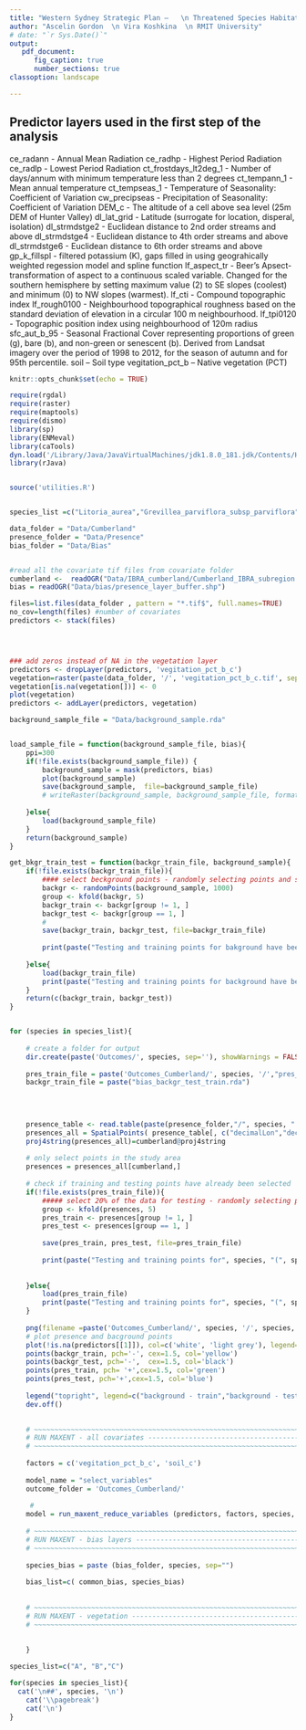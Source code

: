 ```yaml
---
title: "Western Sydney Strategic Plan –   \n Threatened Species Habitat Mapping"
author: "Ascelin Gordon  \n Vira Koshkina  \n RMIT University"
# date: "`r Sys.Date()`"
output:
   pdf_document:
      fig_caption: true
      number_sections: true
classoption: landscape

---
```

\newpage

\tableofcontents

\newpage
## Predictor layers used in the first step of the analysis
ce_radann - Annual Mean Radiation
ce_radhp - Highest Period Radiation
ce_radlp - Lowest Period Radiation
ct_frostdays_lt2deg_1 - Number of days/annum with minimum temperature less than 2 degrees ct_tempann_1 - Mean annual temperature
ct_tempseas_1 - Temperature of Seasonality: Coefficient of Variation
cw_precipseas - Precipitation of Seasonality: Coefficient of Variation
DEM_c - The altitude of a cell above sea level (25m DEM of Hunter Valley)
dl_lat_grid - Latitude (surrogate for location, disperal, isolation)
dl_strmdstge2 - Euclidean distance to 2nd order streams and above
dl_strmdstge4 - Euclidean distance to 4th order streams and above
dl_strmdstge6 - Euclidean distance to 6th order streams and above
gp_k_fillspl - filtered potassium (K), gaps filled in using geograhically weighted regession model and spline function
lf_aspect_tr - Beer's Apsect- transformation of aspect to a continuous scaled variable. Changed for the southern hemisphere by setting maximum value (2) to SE slopes (coolest) and minimum (0) to NW slopes (warmest).
lf_cti - Compound topographic index
lf_rough0100 - Neighbourhood topographical roughness based on the standard deviation of elevation in a circular 100 m neighbourhood. lf_tpi0120 - Topographic position index using neighbourhood of 120m radius
sfc_aut_b_95 - Seasonal Fractional Cover representing proportions of green (g), bare (b), and non-green or senescent (b). Derived from Landsat imagery over the period of 1998 to 2012, for the season of autumn and for 95th percentile.
soil – Soil type
vegitation_pct_b – Native vegetation (PCT)

\newpage

```r
knitr::opts_chunk$set(echo = TRUE)
```

```r
require(rgdal)
require(raster)
require(maptools)
require(dismo)
library(sp)
library(ENMeval)
library(caTools)
dyn.load('/Library/Java/JavaVirtualMachines/jdk1.8.0_181.jdk/Contents/Home/jre/lib/server/libjvm.dylib')
library(rJava)


source('utilities.R')


species_list =c("Litoria_aurea","Grevillea_parviflora_subsp_parviflora", "Persoonia_nutans","Phascolarctos_cinereus"  )

data_folder = "Data/Cumberland"
presence_folder = "Data/Presence"
bias_folder = "Data/Bias"


#read all the covariate tif files from covariate folder
cumberland <-  readOGR("Data/IBRA_cumberland/Cumberland_IBRA_subregion.shp")
bias = readOGR("Data/bias/presence_layer_buffer.shp")

files=list.files(data_folder , pattern = "*.tif$", full.names=TRUE)
no_cov=length(files) #number of covariates
predictors <- stack(files)




### add zeros instead of NA in the vegetation layer
predictors <- dropLayer(predictors, 'vegitation_pct_b_c')
vegetation=raster(paste(data_folder, '/', 'vegitation_pct_b_c.tif', sep=''))
vegetation[is.na(vegetation[])] <- 0
plot(vegetation)
predictors <- addLayer(predictors, vegetation)

background_sample_file = "Data/background_sample.rda"


load_sample_file = function(background_sample_file, bias){
    ppi=300
    if(!file.exists(background_sample_file)) {
        background_sample = mask(predictors, bias)
        plot(background_sample)
        save(background_sample,  file=background_sample_file)
        # writeRaster(background_sample, background_sample_file, format = "GTiff", overwrite=TRUE)
        
    }else{
        load(background_sample_file)
    }
    return(background_sample)
}    

get_bkgr_train_test = function(backgr_train_file, background_sample){
    if(!file.exists(backgr_train_file)){
        #### select beckground points - randomly selecting points and save them for later
        backgr <- randomPoints(background_sample, 1000)
        group <- kfold(backgr, 5)
        backgr_train <- backgr[group != 1, ]
        backgr_test <- backgr[group == 1, ]
        #
        save(backgr_train, backgr_test, file=backgr_train_file)
        
        print(paste("Testing and training points for bakground have been randomly selected and saved in the file: ", backgr_train_file))
        
    }else{
        load(backgr_train_file)
        print(paste("Testing and training points for background have been loaded from the file: ", backgr_train_file))
    }
    return(c(backgr_train, backgr_test))
}



```

```r

for (species in species_list){
    
    # create a folder for output
    dir.create(paste('Outcomes/', species, sep=''), showWarnings = FALSE)
    
    pres_train_file = paste('Outcomes_Cumberland/', species, '/',"pres_test_train_", species, ".rda" , sep="")
    backgr_train_file = paste("bias_backgr_test_train.rda")
    

    
    
    presence_table <- read.table(paste(presence_folder,"/", species, ".csv", sep="" ),  header=TRUE,  sep=",")
    presences_all = SpatialPoints( presence_table[, c("decimalLon","decimalLat")])
    proj4string(presences_all)=cumberland@proj4string
    
    # only select points in the study area
    presences = presences_all[cumberland,]
    
    # check if training and testing points have already been selected
    if(!file.exists(pres_train_file)){
        ##### select 20% of the data for testing - randomly selecting points
        group <- kfold(presences, 5)
        pres_train <- presences[group != 1, ]
        pres_test <- presences[group == 1, ]
        
        save(pres_train, pres_test, file=pres_train_file)
        
        print(paste("Testing and training points for", species, "(", species, ") have been randomly selected and saved in the file: ", pres_train_file))
        
        
    }else{
        load(pres_train_file)
        print(paste("Testing and training points for", species, "(", species, ") have been loaded from the file: ", pres_train_file))
    }
    
    png(filename =paste('Outcomes_Cumberland/', species, '/', species, "_presence_background_points.png", sep=""), width = 6*ppi, height = 3*ppi)
    # plot presence and bacground points
    plot(!is.na(predictors[[1]]), col=c('white', 'light grey'), legend=FALSE)
    points(backgr_train, pch='-', cex=1.5, col='yellow')
    points(backgr_test, pch='-',  cex=1.5, col='black')
    points(pres_train, pch= '+',cex=1.5, col='green')
    points(pres_test, pch='+',cex=1.5, col='blue')
    
    legend("topright", legend=c("background - train","background - test","presence - train","presence - test"), pch=c('-','-','+','+'), col = c('yellow', 'black', 'green','blue'),cex=2.5)
    dev.off()

    
    # ~~~~~~~~~~~~~~~~~~~~~~~~~~~~~~~~~~~~~~~~~~~~~~~~~~~~~~~~~~~~~~~~~~~~~~~~~~~~~~
    # RUN MAXENT - all covariates --------------------------------------------------
    # ~~~~~~~~~~~~~~~~~~~~~~~~~~~~~~~~~~~~~~~~~~~~~~~~~~~~~~~~~~~~~~~~~~~~~~~~~~~~~~
    
    factors = c('vegitation_pct_b_c', 'soil_c')
    
    model_name = "select_variables"
    outcome_folder = 'Outcomes_Cumberland/'
 
     #  
    model = run_maxent_reduce_variables (predictors, factors, species,  model_name, pres_train, pres_test, backgr_train, backgr_test, outcome_folder)
    
    # ~~~~~~~~~~~~~~~~~~~~~~~~~~~~~~~~~~~~~~~~~~~~~~~~~~~~~~~~~~~~~~~~~~~~~~~~~~~~~~
    # RUN MAXENT - bias layers --------------------------------------------------
    # ~~~~~~~~~~~~~~~~~~~~~~~~~~~~~~~~~~~~~~~~~~~~~~~~~~~~~~~~~~~~~~~~~~~~~~~~~~~~~~
    
    species_bias = paste (bias_folder, species, sep="")
    
    bias_list=c( common_bias, species_bias)
    
    
    # ~~~~~~~~~~~~~~~~~~~~~~~~~~~~~~~~~~~~~~~~~~~~~~~~~~~~~~~~~~~~~~~~~~~~~~~~~~~~~~
    # RUN MAXENT - vegetation --------------------------------------------------
    # ~~~~~~~~~~~~~~~~~~~~~~~~~~~~~~~~~~~~~~~~~~~~~~~~~~~~~~~~~~~~~~~~~~~~~~~~~~~~~~
    
    
    }
```


```r

species_list=c("A", "B","C")

for(species in species_list){
  cat('\n##', species, '\n')
	cat('\\pagebreak')
	cat('\n')
}

```


